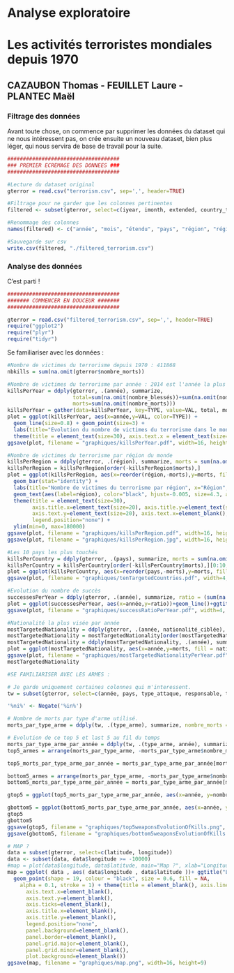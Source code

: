 # Analyse exploratoire
# Les activités terroristes mondiales depuis 1970
## CAZAUBON Thomas - FEUILLET Laure - PLANTEC Maël

### Filtrage des données

Avant toute chose, on commence par supprimer les données du dataset qui ne nous intéressent pas, on crée ensuite un nouveau dataset, bien plus léger, qui nous servira de base de travail pour la suite.

```r
####################################
### PREMIER ECREMAGE DES DONNEES ###
####################################

#Lecture du dataset original
gterror = read.csv("terrorism.csv", sep=',', header=TRUE)

#Filtrage pour ne garder que les colonnes pertinentes
filtered <- subset(gterror, select=c(iyear, imonth, extended, country_txt, region_txt, provstate, city, latitude, longitude, multiple, success, suicide, attacktype1_txt, targtype1_txt, natlty1_txt, gname, nperps, claimed, weaptype1_txt, nkill, nkillter, nwound, nwoundte))

#Renommage des colonnes 
names(filtered) <- c("année", "mois", "étendu", "pays", "région", "région_locale", "ville", "latitude", "longitude", "multiple", "succès", "suicide", "type_attaque", "cible", "nationalité_ciblée", "responsable", "nombre_terroristes", "revendiqué", "type_arme", "nombre_morts", "nombre_terroristes_morts", "nombre_blessés", "nombre_terroristes_blessés")

#Sauvegarde sur csv
write.csv(filtered, "./filtered_terrorism.csv")
```
### Analyse des données
C'est parti !
```r
####################################
####### COMMENCER EN DOUCEUR #######
####################################

gterror = read.csv("filtered_terrorism.csv", sep=',', header=TRUE)
require("ggplot2")
require("plyr")
require("tidyr")
```
Se familiariser avec les données :
```r
#Nombre de victimes du terrorisme depuis 1970 : 411868
nbkills = sum(na.omit(gterror$nombre_morts))
```

```r
#Nombre de victimes du terrorisme par année : 2014 est l'année la plus meurtrière avec quasiment 45000 victimes !
killsPerYear = ddply(gterror, .(année), summarize,
                     total=sum(na.omit(nombre_blessés))+sum(na.omit(nombre_morts)),
                     morts=sum(na.omit(nombre_morts)))
killsPerYear = gather(data=killsPerYear, key=TYPE, value=VAL, total, morts)
plot = ggplot(killsPerYear, aes(x=année,y=VAL, color=TYPE)) + 
  geom_line(size=0.8) + geom_point(size=3) + 
  labs(title="Evolution du nombre de victimes du terrorisme dans le monde", x ="Année", y="Nombre de victimes") + 
  theme(title = element_text(size=30), axis.text.x = element_text(size=20), axis.text.y = element_text(size=20), legend.title = element_blank(), legend.text = element_text(size=20))
ggsave(plot, filename = "graphiques/killsPerYear.pdf", width=16, height=9)
```

```r
#Nombre de victimes du terrorisme par région du monde
killsPerRegion = ddply(gterror, .(région), summarize, morts = sum(na.omit(nombre_morts)))
killsPerRegion = killsPerRegion[order(-killsPerRegion$morts),]
plot = ggplot(killsPerRegion, aes(x=reorder(région,-morts),y=morts, fill=région)) +
  geom_bar(stat="identity") +
  labs(title="Nombre de victimes du terrorisme par région", x="Région", y="Nombre de morts") + 
  geom_text(aes(label=région), color="black", hjust=-0.005, size=4.3, angle=90) +
  theme(title = element_text(size=30), 
        axis.title.x=element_text(size=20), axis.title.y=element_text(size=20), 
        axis.text.y=element_text(size=20), axis.text.x=element_blank(), 
        legend.position="none") +
  ylim(min=0, max=180000)
ggsave(plot, filename = "graphiques/killsPerRegion.pdf", width=16, height=9)
ggsave(plot, filename = "graphiques/killsPerRegion.jpg", width=16, height=9)
```

```r
#Les 10 pays les plus touchés
killsPerCountry = ddply(gterror, .(pays), summarize, morts = sum(na.omit(nombre_morts)))
killsPerCountry = killsPerCountry[order(-killsPerCountry$morts),][0:10,]
plot = ggplot(killsPerCountry, aes(x=reorder(pays,-morts),y=morts, fill=pays))+geom_bar(stat="identity")+ggtitle("Les dix pays les plus touchés")+xlab("Pays")+ylab("Nombre de morts")+theme(axis.text.x = element_blank())+geom_text(aes(label=pays), vjust=0, hjust=-0.1, color="black", size=3.5, angle=90)+theme(legend.position="none")
ggsave(plot, filename = "graphiques/tenTargetedCountries.pdf", width=4, height=3)
```

```r
#Evolution du nombre de succès
successesPerYear = ddply(gterror, .(année), summarize, ratio = (sum(na.omit(succès))/length(année)))
plot = ggplot(successesPerYear, aes(x=année,y=ratio))+geom_line()+ggtitle("Evolution du taux de réussite des attentats.")+xlab("Année")+ylab("Taux de réussite")+theme(axis.text.x = element_text(angle=45))
ggsave(plot, filename = "graphiques/successRatioPerYear.pdf", width=4, height=3)
```

```r
#Nationalité la plus visée par année
mostTargetedNationality = ddply(gterror, .(année, nationalité_ciblée), summarize, morts = sum(na.omit(nombre_morts)))
mostTargetedNationality = mostTargetedNationality[order(mostTargetedNationality$année, -mostTargetedNationality$morts),]
mostTargetedNationality = ddply(mostTargetedNationality, .(année), summarize, nationalite = nationalité_ciblée[1], morts = morts[1])
plot = ggplot(mostTargetedNationality, aes(x=année,y=morts, fill = nationalite))+geom_bar(stat="identity")+ggtitle("La nationalité la plus visée par le terrorisme selon l'année")+xlab("Année")+ylab("Nombre de morts")+theme(axis.text.x = element_text(angle=45))+geom_text(aes(label=nationalite), position=position_dodge(width=0.9), vjust=0, angle = 90)
ggsave(plot, filename = "graphiques/mostTargetedNationalityPerYear.pdf", width=16, height=9)
mostTargetedNationality
```

```r
#SE FAMILIARISER AVEC LES ARMES :

# Je garde uniquement certaines colonnes qui m'interessent.
tw = subset(gterror, select=c(année, pays, type_attaque, responsable, type_arme, nombre_morts, nombre_blessés))

'%ni%' <- Negate('%in%')
```
```r
# Nombre de morts par type d'arme utilisé.
morts_par_type_arme = ddply(tw, .(type_arme), summarize, nombre_morts = sum(na.omit(nombre_morts)))

# Evolution de ce top 5 et last 5 au fil du temps
morts_par_type_arme_par_année = ddply(tw, .(type_arme, année), summarize, nombre_morts = sum(na.omit(nombre_morts)))
top5_armes = arrange(morts_par_type_arme, -morts_par_type_arme$nombre_morts)[1:5,]

top5_morts_par_type_arme_par_année = morts_par_type_arme_par_année[morts_par_type_arme_par_année$type_arme %in% top5_armes$type_arme, ]

bottom5_armes = arrange(morts_par_type_arme, -morts_par_type_arme$nombre_morts)[7:12,]
bottom5_morts_par_type_arme_par_année = morts_par_type_arme_par_année[morts_par_type_arme_par_année$type_arme %in% bottom5_armes$type_arme, ]
```
```r
gtop5 = ggplot(top5_morts_par_type_arme_par_année, aes(x=année, y=nombre_morts, color=type_arme)) + geom_line(aes(group=type_arme, linetype=type_arme), size= 1) + ggtitle("Top 5 des armes : Evolution des morts par année.") + xlab("Année") + ylab("Nombre de morts") + labs(color = "Arme", size = 30) + theme(title = element_text(size=30), axis.text.x = element_text(angle=45), legend.text = element_text(size=15))+ scale_colour_discrete("") + scale_linetype_manual("", values=c(1,2,3,4,5,6)) + scale_shape_manual("", values=c(17,18, 19,20,21,22))

gbottom5 = ggplot(bottom5_morts_par_type_arme_par_année, aes(x=année, y=nombre_morts, color=type_arme)) + geom_line(aes(group=type_arme, linetype=type_arme), size= 1) + ggtitle("Bottom 5 des armes : Evolution des morts par année.") + xlab("Année") + ylab("Nombre de morts") + labs(color = "Arme", size = 30) + theme(title = element_text(size=30),axis.text.x = element_text(angle=45), legend.text = element_text(size=15))+ scale_colour_discrete("") + scale_linetype_manual("", values=c(1,2,3,4,5,6)) + scale_shape_manual("", values=c(17,18, 19,20,21,22))
gtop5
gbottom5
ggsave(gtop5, filename = "graphiques/top5weaponsEvolutionOfKills.png", width=16, height=9)
ggsave(gbottom5, filename = "graphiques/bottom5weaponsEvolutionOfKills.png", width=16, height=9)
```
```r
# MAP ?
data = subset(gterror, select=c(latitude, longitude))
data <- subset(data, data$longitude >= -10000)
#map = plot(data$longitude, data$latitude, main="Map ?", xlab="Longitude", ylab="Latitude", pch=20)
map = ggplot( data , aes( data$longitude , data$latitude ))+ ggtitle("Le terrorisme dans le monde - 1970 à aujourd'hui.") + xlab("") + ylab("") +
  geom_point(shape = 19, colour = "black", size = 0.6, fill = NA,
    alpha = 0.1, stroke = 1) + theme(title = element_blank(), axis.line=element_blank(),
      axis.text.x=element_blank(),
      axis.text.y=element_blank(),
      axis.ticks=element_blank(),
      axis.title.x=element_blank(),
      axis.title.y=element_blank(),
      legend.position="none",
      panel.background=element_blank(),
      panel.border=element_blank(),
      panel.grid.major=element_blank(),
      panel.grid.minor=element_blank(),
      plot.background=element_blank())
ggsave(map, filename = "graphiques/map.png", width=16, height=9)
```